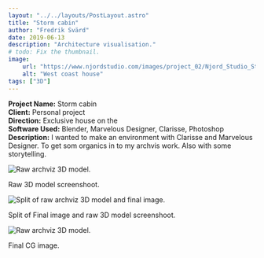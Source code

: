 ```yaml
---
layout: "../../layouts/PostLayout.astro"
title: "Storm cabin"
author: "Fredrik Svärd"
date: 2019-06-13
description: "Architecture visualisation."
# todo: Fix the thumbnail.
image:
    url: "https://www.njordstudio.com/images/project_02/Njord_Studio_Storm_Cabin_01.jpg"
    alt: "West coast house"
tags: ["3D"]
---
```



<b>Project Name:</b> Storm cabin<br />
<b>Client:</b> Personal project<br />
<b>Direction:</b> Exclusive house on the<br />
<b>Software Used:</b> Blender, Marvelous Designer, Clarisse, Photoshop<br />
<b>Description:</b> I wanted to make an environment with Clarisse and Marvelous Designer. To get som organics in to my archvis work. Also with some storytelling.<br />

![Raw archviz 3D model.](../../../src/images/project_02/Njord_Studio_Storm_Cabin_02.jpg)
<figcaption>Raw 3D model screenshoot.</figcaption>

![Split of raw archviz 3D model and final image.](../../../src/images/project_02/Njord_Studio_Storm_Cabin_03.jpg)
<figcaption>Split of Final image and raw 3D model screenshoot.</figcaption>

![Raw archviz 3D model.](../../../src/images/project_02/Njord_Studio_Storm_Cabin_01.jpg)
<figcaption>Final CG image.</figcaption>